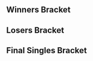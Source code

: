 {{SetGame|melee}}{{DISPLAYTITLE:Super Smash Con 2016: ''Melee'' Singles Bracket}}
{{tabs game |basepage=Super Smash Con/2016 |64=true|melee=true|wiiu=true}}
{{tabs static
|name1=Overview
|link1=Super Smash Con/2016/Melee
|name2=Round 2 Pools
|link2=Super Smash Con/2016/Melee/Round 2 Pools
|name3=Singles Bracket
|link3=Super Smash Con/2016/Melee/Singles Bracket
|name4=Doubles Bracket
|link4=Super Smash Con/2016/Melee/Doubles Bracket
|This=3
}}

==Winners Bracket==
{{8DEWBracketA
|tourneylink=Super Smash Con/2016/Melee
|tourneyname=Super Smash Con 2016
|column-width=200
<!-- Quarterfinals -->
|r1m1p1=Mango |r1m1p1flag=us |r1m1p1score=3
|r1m1p2=Wizzrobe |r1m1p2flag=us |r1m1p2score=0
|r1m1win=1
|r1m1p1char1=fox |r1m1p2char1=cf |r1m1p1stock1=2 |r1m1p2stock1=0 |r1m1win1=1 |r1m1stage1=Battlefield
|r1m1p1char2=fox |r1m1p2char2=cf |r1m1p1stock2=2 |r1m1p2stock2=0 |r1m1win2=1 |r1m1stage2=Battlefield
|r1m1p1char3=fox |r1m1p2char3=cf |r1m1p1stock3=2 |r1m1p2stock3=0 |r1m1win3=1 |r1m1stage3=Dream Land
|r1m1date=August 14, 2016
|r1m1finished=
|r1m1details={{BracketMatchDetails
|preview= 
|lrthread=
|interview=
|recap=
|comment=
|vod=https://www.youtube.com/watch?v=q4xvi06jazg
}}

|r1m2p1=PewPewU |r1m2p1flag=us |r1m2p1score=2
|r1m2p2=SFAT |r1m2p2flag=us |r1m2p2score=3
|r1m2win=2
|r1m2p1char1=marth |r1m2p2char1=fox |r1m2p1stock1=1 |r1m2p2stock1=0 |r1m2win1=1 |r1m2stage1=Yoshi's Story
|r1m2p1char2=marth |r1m2p2char2=fox |r1m2p1stock2=0 |r1m2p2stock2=2 |r1m2win2=2 |r1m2stage2=Dream Land
|r1m2p1char3=marth |r1m2p2char3=fox |r1m2p1stock3=0 |r1m2p2stock3=1 |r1m2win3=2 |r1m2stage3=Battlefield
|r1m2p1char4=marth |r1m2p2char4=fox |r1m2p1stock4=2 |r1m2p2stock4=0 |r1m2win4=1 |r1m2stage4=Battlefield
|r1m2p1char5=marth |r1m2p2char5=fox |r1m2p1stock5=0 |r1m2p2stock5=1 |r1m2win5=2 |r1m2stage5=Final Destination
|r1m2date=August 14, 2016
|r1m2finished=
|r1m2details={{BracketMatchDetails
|preview= 
|lrthread=
|interview=
|recap=
|comment=
|vod=https://www.youtube.com/watch?v=bYOMRI8VQyM
}}

|r1m3p1=Mafia |r1m3p1flag=us |r1m3p1score=0
|r1m3p2=Hungrybox |r1m3p2flag=us |r1m3p2score=3
|r1m3win=2
|r1m3p1char1=peach |r1m3p2char1=puff |r1m3p1stock1=0 |r1m3p2stock1=3 |r1m3win1=2 |r1m3stage1=Battlefield
|r1m3p1char2=peach |r1m3p2char2=puff |r1m3p1stock2=0 |r1m3p2stock2=2 |r1m3win2=2 |r1m3stage2=Pokémon Stadium
|r1m3p1char3=peach |r1m3p2char3=puff |r1m3p1stock3=0 |r1m3p2stock3=2 |r1m3win3=2 |r1m3stage3=Fountain of Dreams
|r1m3date=August 14, 2016
|r1m3finished=
|r1m3details={{BracketMatchDetails
|preview= 
|lrthread=
|interview=
|recap=
|comment=
|vod=https://www.youtube.com/watch?v=GBZYJCk7a2w
}}

|r1m4p1=Shroomed |r1m4p1flag=us |r1m4p1score=3
|r1m4p2=Colbol |r1m4p2flag=us |r1m4p2score=1
|r1m4win=1
|r1m4p1char1=sheik |r1m4p2char1=fox |r1m4p1stock1=1 |r1m4p2stock1=0 |r1m4win1=1 |r1m4stage1=Dream Land
|r1m4p1char2=sheik |r1m4p2char2=fox |r1m4p1stock2=1 |r1m4p2stock2=0 |r1m4win2=1 |r1m4stage2=Pokémon Stadium
|r1m4p1char3=sheik |r1m4p2char3=fox |r1m4p1stock3=0 |r1m4p2stock3=3 |r1m4win3=2 |r1m4stage3=Pokémon Stadium
|r1m4p1char4=sheik |r1m4p2char4=fox |r1m4p1stock4=2 |r1m4p2stock4=0 |r1m4win4=1 |r1m4stage4=Battlefield
|r1m4date=August 14, 2016
|r1m4finished=
|r1m4details={{BracketMatchDetails
|preview= 
|lrthread=
|interview=
|recap=
|comment=
|vod=https://www.youtube.com/watch?v=GdgjH0f0CTE
}}

<!-- SEMIFINALS -->
|r2m1p1=Mango |r2m1p1flag=us |r2m1p1score=3
|r2m1p2=SFAT |r2m1p2flag=us |r2m1p2score=1
|r2m1win=1
|r2m1p1char1=falco |r2m1p2char1=fox |r2m1p1stock1=1 |r2m1p2stock1=0 |r2m1win1=1 |r2m1stage1=Dream Land
|r2m1p1char2=falco |r2m1p2char2=fox |r2m1p1stock2=2 |r2m1p2stock2=0 |r2m1win2=1 |r2m1stage2=Final Destination
|r2m1p1char3=falco |r2m1p2char3=fox |r2m1p1stock3=0 |r2m1p2stock3=2 |r2m1win3=2 |r2m1stage3=Final Destination
|r2m1p1char4=falco |r2m1p2char4=fox |r2m1p1stock4=3 |r2m1p2stock4=0 |r2m1win4=1 |r2m1stage4=Battlefield
|r2m1date=August 14, 2016
|r2m1finished=
|r2m1details={{BracketMatchDetails
|preview= 
|lrthread=
|interview=
|recap=
|comment=Game 4 has been played twice due to technical issues.
|vod=https://www.youtube.com/watch?v=569jHKLDeVk
}}

|r2m2p1=Hungrybox |r2m2p1flag=us |r2m2p1score=3
|r2m2p2=Shroomed |r2m2p2flag=us |r2m2p2score=1
|r2m2win=1
|r2m2p1char1=puff |r2m2p2char1=sheik |r2m2p1stock1=0 |r2m2p2stock1=1 |r2m2win1=2 |r2m2stage1=Final Destination
|r2m2p1char2=puff |r2m2p2char2=sheik |r2m2p1stock2=1 |r2m2p2stock2=0 |r2m2win2=1 |r2m2stage2=Dream Land
|r2m2p1char3=puff |r2m2p2char3=sheik |r2m2p1stock3=2 |r2m2p2stock3=0 |r2m2win3=1 |r2m2stage3=Yoshi's Story
|r2m2p1char4=puff |r2m2p2char4=sheik |r2m2p1stock4=2 |r2m2p2stock4=0 |r2m2win4=1 |r2m2stage4=Battlefield
|r2m2date=August 14, 2016
|r2m2finished=
|r2m2details={{BracketMatchDetails
|preview= 
|lrthread=
|interview=
|recap=
|comment=
|vod=https://www.youtube.com/watch?v=IHHqOp3Yw0M
}}
}}

==Losers Bracket==
{{24DELBracketSmwA
|tourneylink=Super Smash Con/2016/Melee
|tourneyname=Super Smash Con 2016
|l1placement=17-24
|l2placement=13-16
|l3placement=9-12
|l4placement=7-8
|l5placement=5-6

|l1m1p1=ESAM |l1m1p1flag=us |l1m1p1score=3
|l1m1p2=Zhu |l1m1p2flag=us |l1m1p2score=1
|l1m1win=1
|l1m1p1char1=samus |l1m1p2char1=falco |l1m1p1stock1=1 |l1m1p2stock1=0 |l1m1win1=1 |l1m1stage1=Yoshi's Story
|l1m1p1char2=samus |l1m1p2char2=falco |l1m1p1stock2=0 |l1m1p2stock2=2 |l1m1win2=2 |l1m1stage2=Pokémon Stadium
|l1m1p1char3=samus |l1m1p2char3=falco |l1m1p1stock3=1 |l1m1p2stock3=0 |l1m1win3=1 |l1m1stage3=Fountain of Dreams
|l1m1p1char4=samus |l1m1p2char4=falco |l1m1p1stock4=2 |l1m1p2stock4=0 |l1m1win4=1 |l1m1stage4=Final Destination
|l1m1date=August 14, 2016
|l1m1finished=
|l1m1details={{BracketMatchDetails|comment=|preview=|lrthread=|vod=https://www.youtube.com/watch?v=vSG1wd8cLEk|interview=|recap=}}

|l1m2p1=aMSa |l1m2p1flag=jp |l1m2p1score=3
|l1m2p2=DJ Nintendo |l1m2p2flag=us |l1m2p2score=0
|l1m2win=1


|l1m3p1=ChuDat |l1m3p1flag=us |l1m3p1score=2
|l1m3p2=MacD |l1m3p2flag=us |l1m3p2score=3
|l1m3win=2
|l1m3p1char1= |l1m3p2char1= |l1m3p1stock1= |l1m3p2stock1= |l1m3win1= |l1m3stage1=
|l1m3p1char2= |l1m3p2char2= |l1m3p1stock2= |l1m3p2stock2= |l1m3win2= |l1m3stage2=
|l1m3p1char3= |l1m3p2char3= |l1m3p1stock3= |l1m3p2stock3= |l1m3win3= |l1m3stage3=
|l1m3p1char4= |l1m3p2char4= |l1m3p1stock4= |l1m3p2stock4= |l1m3win4= |l1m3stage4=
|l1m3p1char5= |l1m3p2char5= |l1m3p1stock5= |l1m3p2stock5= |l1m3win5= |l1m3stage5=
|l1m3date=
|l1m3finished=

|l1m4p1=Axe |l1m4p1flag=us |l1m4p1score=3
|l1m4p2=Abate |l1m4p2flag=us |l1m4p2score=1
|l1m4win=1
|l1m4p1char1=pikachu |l1m4p2char1=luigi |l1m4p1stock1=2 |l1m4p2stock1=0 |l1m4win1=1 |l1m4stage1=Battlefield
|l1m4p1char2=pikachu |l1m4p2char2=luigi |l1m4p1stock2=0 |l1m4p2stock2=1 |l1m4win2=2 |l1m4stage2=Battlefield
|l1m4p1char3=pikachu |l1m4p2char3=luigi |l1m4p1stock3=1 |l1m4p2stock3=0 |l1m4win3=1 |l1m4stage3=Pokémon Stadium
|l1m4p1char4=pikachu |l1m4p2char4=luigi |l1m4p1stock4=3 |l1m4p2stock4=0 |l1m4win4=1 |l1m4stage4=Fountain of Dreams
|l1m4date=August 14, 2016
|l1m4finished=
|l1m4details={{BracketMatchDetails|comment=|preview=|lrthread=|vod=https://www.youtube.com/watch?v=AjLOWy9O76U|interview=|recap=}}

|l1m5p1=S2J |l1m5p1flag=us |l1m5p1score=1
|l1m5p2=KJH |l1m5p2flag=us |l1m5p2score=3
|l1m5win=2
|l1m5p1char1=cf |l1m5p2char1=fox |l1m5p1stock1=0 |l1m5p2stock1=1 |l1m5win1=2 |l1m5stage1=Yoshi's Story
|l1m5p1char2=cf |l1m5p2char2=fox |l1m5p1stock2=0 |l1m5p2stock2=1 |l1m5win2=2 |l1m5stage2=Battlefield
|l1m5p1char3=cf |l1m5p2char3=fox |l1m5p1stock3=2 |l1m5p2stock3=0 |l1m5win3=1 |l1m5stage3=Pokémon Stadium
|l1m5p1char4=cf |l1m5p2char4=fox |l1m5p1stock4=0 |l1m5p2stock4=1 |l1m5win4=2 |l1m5stage4=Fountain of Dreams
|l1m5date=August 14, 2016
|l1m5finished=
|l1m5details={{BracketMatchDetails|comment=|preview=|lrthread=|vod=https://www.youtube.com/watch?v=seLL5-8mAS8|interview=|recap=}}

|l1m6p1=Mew2King |l1m6p1flag=us |l1m6p1score=3
|l1m6p2=The Moon |l1m6p2flag=us |l1m6p2score=2
|l1m6win=1
|l1m6p1char1=marth |l1m6p2char1=marth |l1m6p1stock1=1 |l1m6p2stock1=0 |l1m6win1=1 |l1m6stage1=Battlefield
|l1m6p1char2=marth |l1m6p2char2=marth |l1m6p1stock2=0 |l1m6p2stock2=3 |l1m6win2=2 |l1m6stage2=Pokémon Stadium
|l1m6p1char3=sheik |l1m6p2char3=marth |l1m6p1stock3=1 |l1m6p2stock3=0 |l1m6win3=1 |l1m6stage3=Dream Land
|l1m6p1char4=sheik |l1m6p2char4=marth |l1m6p1stock4=0 |l1m6p2stock4=1 |l1m6win4=2 |l1m6stage4=Yoshi's Story
|l1m6p1char5=sheik |l1m6p2char5=marth |l1m6p1stock5=1 |l1m6p2stock5=0 |l1m6win5=1 |l1m6stage5=Final Destination
|l1m6details={{BracketMatchDetails|preview=|lrthread=|interview=|recap=|comment=|live=|vod=https://www.youtube.com/watch?v=rIAvVqdHjlg}}

|l1m7p1=Ice |l1m7p1flag=de |l1m7p1score=3
|l1m7p2=Cyrain |l1m7p2flag=us |l1m7p2score=0
|l1m7win=1
|l1m7p1char1= |l1m7p2char1= |l1m7p1stock1= |l1m7p2stock1= |l1m7win1= |l1m7stage1=
|l1m7p1char2= |l1m7p2char2= |l1m7p1stock2= |l1m7p2stock2= |l1m7win2= |l1m7stage2=
|l1m7p1char3= |l1m7p2char3= |l1m7p1stock3= |l1m7p2stock3= |l1m7win3= |l1m7stage3=
|l1m7p1char4= |l1m7p2char4= |l1m7p1stock4= |l1m7p2stock4= |l1m7win4= |l1m7stage4=
|l1m7p1char5= |l1m7p2char5= |l1m7p1stock5= |l1m7p2stock5= |l1m7win5= |l1m7stage5=
|l1m7date=
|l1m7finished=

|l1m8p1=Druggedfox |l1m8p1flag=us |l1m8p1score=1
|l1m8p2=Westballz |l1m8p2flag=us |l1m8p2score=3
|l1m8win=2
|l1m8p1char1= |l1m8p2char1= |l1m8p1stock1= |l1m8p2stock1= |l1m8win1= |l1m8stage1=
|l1m8p1char2= |l1m8p2char2= |l1m8p1stock2= |l1m8p2stock2= |l1m8win2= |l1m8stage2=
|l1m8p1char3= |l1m8p2char3= |l1m8p1stock3= |l1m8p2stock3= |l1m8win3= |l1m8stage3=
|l1m8p1char4= |l1m8p2char4= |l1m8p1stock4= |l1m8p2stock4= |l1m8win4= |l1m8stage4=
|l1m8p1char5= |l1m8p2char5= |l1m8p1stock5= |l1m8p2stock5= |l1m8win5= |l1m8stage5=
|l1m8date=
|l1m8finished=


|l2m1p1=ESAM |l2m1p1flag=us |l2m1p1score=1
|l2m1p2=aMSa |l2m1p2flag=jp |l2m1p2score=3
|l2m1win=2
|l2m1p1char1=samus |l2m1p2char1=yoshi |l2m1p1stock1=0 |l2m1p2stock1=1 |l2m1win1=2 |l2m1stage1=Battlefield
|l2m1p1char2=samus |l2m1p2char2=yoshi |l2m1p1stock2=0 |l2m1p2stock2=1 |l2m1win2=2 |l2m1stage2=Battlefield
|l2m1p1char3=samus |l2m1p2char3=yoshi |l2m1p1stock3=1 |l2m1p2stock3=0 |l2m1win3=1 |l2m1stage3=Fountain of Dreams
|l2m1p1char4=samus |l2m1p2char4=yoshi |l2m1p1stock4=0 |l2m1p2stock4=2 |l2m1win4=2 |l2m1stage4=Yoshi's Story
|l2m1date=August 14, 2016
|l2m1finished=
|l2m1details={{BracketMatchDetails|comment=|preview=|lrthread=|vod=https://www.youtube.com/watch?v=U28SXApcmXg|interview=|recap=}}

|l2m2p1=MacD |l2m2p1flag=us |l2m2p1score=1
|l2m2p2=Axe |l2m2p2flag=us |l2m2p2score=3
|l2m2win=2
|l2m2p1char1=peach |l2m2p2char1=pikachu |l2m2p1stock1=0 |l2m2p2stock1=1 |l2m2win1=2 |l2m2stage1=Dream Land
|l2m2p1char2=peach |l2m2p2char2=marth |l2m2p1stock2=0 |l2m2p2stock2=1 |l2m2win2=2 |l2m2stage2=Final Destination
|l2m2p1char3=peach |l2m2p2char3=marth |l2m2p1stock3=2 |l2m2p2stock3=0 |l2m2win3=1 |l2m2stage3=Final Destination
|l2m2p1char4=peach |l2m2p2char4=pikachu |l2m2p1stock4=0 |l2m2p2stock4=3 |l2m2win4=2 |l2m2stage4=Pokémon Stadium
|l2m2date=August 14, 2016
|l2m2finished=
|l2m2details={{BracketMatchDetails|comment=|preview=|lrthread=|vod=https://www.youtube.com/watch?v=MYn8TZ8jl9s|interview=|recap=}}

|l2m3p1=KJH |l2m3p1flag=us |l2m3p1score=1
|l2m3p2=Mew2King |l2m3p2flag=us |l2m3p2score=3
|l2m3win=2
|l2m3p1char1=fox |l2m3p2char1=sheik |l2m3p1stock1=0 |l2m3p2stock1=1 |l2m3win1=2 |l2m3stage1=Dream Land
|l2m3p1char2=fox |l2m3p2char2=marth |l2m3p1stock2=2 |l2m3p2stock2=0 |l2m3win2=1 |l2m3stage2=Yoshi's Story
|l2m3p1char3=fox |l2m3p2char3=marth |l2m3p1stock3=0 |l2m3p2stock3=2 |l2m3win3=2 |l2m3stage3=Final Destination
|l2m3p1char4=fox |l2m3p2char4=marth |l2m3p1stock4=0 |l2m3p2stock4=1 |l2m3win4=2 |l2m3stage4=Pokémon Stadium
|l2m3date=August 14, 2016
|l2m3finished=
|l2m3details={{BracketMatchDetails|comment=|preview=|lrthread=|vod=https://www.youtube.com/watch?v=mLlKPjKzpTo|interview=|recap=}}

|l2m4p1=Ice |l2m4p1flag=de |l2m4p1score=2
|l2m4p2=Westballz |l2m4p2flag=us |l2m4p2score=3
|l2m4win=2
|l2m4p1char1=fox |l2m4p2char1=falco |l2m4p1stock1=2 |l2m4p2stock1=0 |l2m4win1=1 |l2m4stage1=Battlefield
|l2m4p1char2=fox |l2m4p2char2=falco |l2m4p1stock2=3 |l2m4p2stock2=0 |l2m4win2=1 |l2m4stage2=Battlefield
|l2m4p1char3=fox |l2m4p2char3=falco |l2m4p1stock3=0 |l2m4p2stock3=1 |l2m4win3=2 |l2m4stage3=Final Destination
|l2m4p1char4=fox |l2m4p2char4=falco |l2m4p1stock4=0 |l2m4p2stock4=1 |l2m4win4=2 |l2m4stage4=Yoshi's Story
|l2m4p1char5=fox |l2m4p2char5=falco |l2m4p1stock5=0 |l2m4p2stock5=2 |l2m4win5=2 |l2m4stage5=Dream Land
|l2m4date=August 14, 2016
|l2m4finished=
|l2m4details={{BracketMatchDetails|comment=|preview=|lrthread=|vod=https://www.youtube.com/watch?v=wFt6auiQvyE|interview=|recap=}}


|l3m1p1=PewPewU |l3m1p1flag=us |l3m1p1score=3
|l3m1p2=aMSa |l3m1p2flag=jp |l3m1p2score=0
|l3m1win=1
|l3m1p1char1=fox |l3m1p2char1=yoshi |l3m1p1stock1=2 |l3m1p2stock1=0 |l3m1win1=1 |l3m1stage1=Battlefield
|l3m1p1char2=fox |l3m1p2char2=yoshi |l3m1p1stock2=2 |l3m1p2stock2=0 |l3m1win2=1 |l3m1stage2=Yoshi's Story
|l3m1p1char3=fox |l3m1p2char3=yoshi |l3m1p1stock3=2 |l3m1p2stock3=0 |l3m1win3=1 |l3m1stage3=Yoshi's Story
|l3m1date=August 14, 2016
|l3m1finished=
|l3m1details={{BracketMatchDetails|comment=|preview=|lrthread=|vod=https://www.youtube.com/watch?v=t3i1QnzdSo4|interview=|recap=}}

|l3m2p1=Wizzrobe |l3m2p1flag=us |l3m2p1score=0
|l3m2p2=Axe |l3m2p2flag=us |l3m2p2score=3
|l3m2win=2
|l3m2p1char1=cf |l3m2p2char1=pikachu |l3m2p1stock1=0 |l3m2p2stock1=3 |l3m2win1=2 |l3m2stage1=Battlefield
|l3m2p1char2=cf |l3m2p2char2=pikachu |l3m2p1stock2=0 |l3m2p2stock2=1 |l3m2win2=2 |l3m2stage2=Yoshi's Story
|l3m2p1char3=cf |l3m2p2char3=pikachu |l3m2p1stock3=0 |l3m2p2stock3=1 |l3m2win3=2 |l3m2stage3=Yoshi's Story
|l3m2date=August 14, 2016
|l3m2finished=
|l3m2details={{BracketMatchDetails|comment=|preview=|lrthread=|vod=https://www.youtube.com/watch?v=t3vfMhvNhL0|interview=|recap=}}

|l3m3p1=Colbol |l3m3p1flag=us |l3m3p1score=0
|l3m3p2=Mew2King |l3m3p2flag=us |l3m3p2score=3
|l3m3win=2
|l3m3p1char1=fox |l3m3p2char1=sheik |l3m3p1stock1=0 |l3m3p2stock1=1 |l3m3win1=2 |l3m3stage1=Battlefield
|l3m3p1char2=fox |l3m3p2char2=marth |l3m3p1stock2=0 |l3m3p2stock2=2 |l3m3win2=2 |l3m3stage2=Pokémon Stadium
|l3m3p1char3=fox |l3m3p2char3=marth |l3m3p1stock3=0 |l3m3p2stock3=3 |l3m3win3=2 |l3m3stage3=Yoshi's Story
|l3m3date=August 14, 2016
|l3m3finished=
|l3m3details={{BracketMatchDetails|comment=|preview=|lrthread=|vod=https://www.youtube.com/watch?v=5MycwiNXW7o|interview=|recap=}}

|l3m4p1=Mafia |l3m4p1flag=us |l3m4p1score=0
|l3m4p2=Westballz |l3m4p2flag=us |l3m4p2score=3
|l3m4win=2
|l3m4p1char1=peach |l3m4p2char1=falco |l3m4p1stock1=0 |l3m4p2stock1=2 |l3m4win1=2 |l3m4stage1=Battlefield
|l3m4p1char2=peach |l3m4p2char2=falco |l3m4p1stock2=0 |l3m4p2stock2=1 |l3m4win2=2 |l3m4stage2=Dream Land
|l3m4p1char3=peach |l3m4p2char3=falco |l3m4p1stock3=0 |l3m4p2stock3=2 |l3m4win3=2 |l3m4stage3=Dream Land
|l3m4date=August 14, 2016
|l3m4finished=
|l3m4details={{BracketMatchDetails|comment=|preview=|lrthread=|vod=https://www.youtube.com/watch?v=nXT84u6m45o|interview=|recap=}}


|l4m1p1=PewPewU |l4m1p1flag=us |l4m1p1score=0
|l4m1p2=Axe |l4m1p2flag=us |l4m1p2score=3
|l4m1win=2
|l4m1p1char1=marth |l4m1p2char1=pikachu |l4m1p1stock1=0 |l4m1p2stock1=3 |l4m1win1=2 |l4m1stage1=Battlefield
|l4m1p1char2=marth |l4m1p2char2=pikachu |l4m1p1stock2=0 |l4m1p2stock2=2 |l4m1win2=2 |l4m1stage2=Yoshi's Story
|l4m1p1char3=marth |l4m1p2char3=pikachu |l4m1p1stock3=0 |l4m1p2stock3=1 |l4m1win3=2 |l4m1stage3=Final Destination
|l4m1date=August 14, 2016
|l4m1finished=
|l4m1details={{BracketMatchDetails|comment=|preview=|lrthread=|vod=https://www.youtube.com/watch?v=prtwlqbxF1I|interview=|recap=}}

|l4m2p1=Mew2King |l4m2p1flag=us |l4m2p1score=3
|l4m2p2=Westballz |l4m2p2flag=us |l4m2p2score=1
|l4m2win=1
|l4m2p1char1=sheik |l4m2p2char1=falco |l4m2p1stock1=0 |l4m2p2stock1=1 |l4m2win1=2 |l4m2stage1=Fountain of Dreams
|l4m2p1char2=marth |l4m2p2char2=falco |l4m2p1stock2=2 |l4m2p2stock2=0 |l4m2win2=1 |l4m2stage2=Final Destination
|l4m2p1char3=marth |l4m2p2char3=falco |l4m2p1stock3=1 |l4m2p2stock3=0 |l4m2win3=1 |l4m2stage3=Battlefield
|l4m2p1char4=marth |l4m2p2char4=falco |l4m2p1stock4=2 |l4m2p2stock4=0 |l4m2win4=1 |l4m2stage4=Battlefield
|l4m2date=August 14, 2016
|l4m2finished=
|l4m2details={{BracketMatchDetails|comment=|preview=|lrthread=|vod=https://www.youtube.com/watch?v=7CECkgeZMLI|interview=|recap=}}


|l5m1p1=Shroomed |l5m1p1flag=us |l5m1p1score=1
|l5m1p2=Axe |l5m1p2flag=us |l5m1p2score=3
|l5m1win=2
|l5m1p1char1=sheik |l5m1p2char1=pikachu |l5m1p1stock1=0 |l5m1p2stock1=1 |l5m1win1=2 |l5m1stage1=Battlefield
|l5m1p1char2=sheik |l5m1p2char2=pikachu |l5m1p1stock2=1 |l5m1p2stock2=0 |l5m1win2=1 |l5m1stage2=Battlefield
|l5m1p1char3=sheik |l5m1p2char3=pikachu |l5m1p1stock3=0 |l5m1p2stock3=2 |l5m1win3=2 |l5m1stage3=Fountain of Dreams
|l5m1p1char4=sheik |l5m1p2char4=pikachu |l5m1p1stock4=0 |l5m1p2stock4=2 |l5m1win4=2 |l5m1stage4=Yoshi's Story
|l5m1date=August 14, 2016
|l5m1finished=
|l5m1details={{BracketMatchDetails|comment=|preview=|lrthread=|vod=https://www.youtube.com/watch?v=HmG2FhyIWJo|interview=|recap=}}

|l5m2p1=SFAT |l5m2p1flag=us |l5m2p1score=2
|l5m2p2=Mew2King |l5m2p2flag=us |l5m2p2score=3
|l5m2win=2
|l5m2p1char1=fox |l5m2p2char1=marth |l5m2p1stock1=1 |l5m2p2stock1=0 |l5m2win1=1 |l5m2stage1=Fountain of Dreams
|l5m2p1char2=fox |l5m2p2char2=marth |l5m2p1stock2=3 |l5m2p2stock2=0 |l5m2win2=1 |l5m2stage2=Final Destination
|l5m2p1char3=fox |l5m2p2char3=marth |l5m2p1stock3=0 |l5m2p2stock3=1 |l5m2win3=2 |l5m2stage3=Final Destination
|l5m2p1char4=fox |l5m2p2char4=marth |l5m2p1stock4=0 |l5m2p2stock4=1 |l5m2win4=2 |l5m2stage4=Pokémon Stadium
|l5m2p1char5=fox |l5m2p2char5=marth |l5m2p1stock5=0 |l5m2p2stock5=3 |l5m2win5=2 |l5m2stage5=Pokémon Stadium
|l5m2date=August 14, 2016
|l5m2finished=
|l5m2details={{BracketMatchDetails|comment=|preview=|lrthread=|vod=https://www.youtube.com/watch?v=16sQ9RmyTAw|interview=|recap=}}
}}

<onlyinclude>
==Final Singles Bracket==
{{DEFinalSmwBracket
|tourneylink=Super Smash Con/2016/Melee
|tourneyname=Super Smash Con 2016
|l1placement=4
|r2placement=3
|r3loserplacement=2
|r3winnerplacement=1
|column-width=200

<!-- FROM WINNERS -->
|r1m1p1=Mango |r1m1p1flag=us |r1m1p1score=3
|r1m1p2=Hungrybox |r1m1p2flag=us |r1m1p2score=1
|r1m1win=1
|r1m1p1char1=fox |r1m1p1stock1=1 |r1m1p2char1=puff |r1m1p2stock1=0 |r1m1win1=1 |r1m1stage1=Battlefield 
|r1m1p1char2=fox |r1m1p1stock2=2 |r1m1p2char2=puff |r1m1p2stock2=0 |r1m1win2=1 |r1m1stage2=Dream Land
|r1m1p1char3=fox |r1m1p1stock3=0 |r1m1p2char3=puff |r1m1p2stock3=3 |r1m1win3=2 |r1m1stage3=Battlefield
|r1m1p1char4=fox |r1m1p1stock4=1 |r1m1p2char4=puff |r1m1p2stock4=0 |r1m1win4=1 |r1m1stage4=Yoshi's Story
|r1m1date=August 14, 2016
|r1m1finished=
|r1m1details={{BracketMatchDetails
|vod=https://www.youtube.com/watch?v=dANO6M0ulZI
|preview= 
|lrthread=
|interview=
|recap=
|comment=
|live=
}}

<!-- FROM LOSERS -->
|l1m1p1=Axe |l1m1p1flag=us |l1m1p1score=2
|l1m1p2=Mew2King |l1m1p2flag=us |l1m1p2score=3
|l1m1win=2
|l1m1p1char1=pikachu |l1m1p1stock1=0 |l1m1p2char1=sheik |l1m1p2stock1=1 |l1m1win1=2 |l1m1stage1=Dream Land 
|l1m1p1char2=pikachu |l1m1p1stock2=2 |l1m1p2char2=sheik |l1m1p2stock2=0 |l1m1win2=1 |l1m1stage2=Fountain of Dreams
|l1m1p1char3=pikachu |l1m1p1stock3=0 |l1m1p2char3=sheik |l1m1p2stock3=3 |l1m1win3=2 |l1m1stage3=Final Destination
|l1m1p1char4=pikachu |l1m1p1stock4=1 |l1m1p2char4=sheik |l1m1p2stock4=0 |l1m1win4=1 |l1m1stage4=Pokémon Stadium
|l1m1p1char5=pikachu |l1m1p1stock5=0 |l1m1p2char5=sheik |l1m1p2stock5=2 |l1m1win5=2 |l1m1stage5=Battlefield
|l1m1date=August 14, 2016
|l1m1finished=
|l1m1details={{BracketMatchDetails
|vod=https://www.youtube.com/watch?v=_bTS4YFYoCw
|preview= 
|lrthread=
|interview=
|recap=
|comment=
|live=
}}

<!-- LOSERS FINALS -->
|r2m1p1=Hungrybox |r2m1p1flag=us |r2m1p1score=3
|r2m1p2=Mew2King |r2m1p2flag=us |r2m1p2score=0
|r2m1win=1
|r2m1p1char1=puff |r2m1p1stock1=1 |r2m1p2char1=fox |r2m1p2stock1=0 |r2m1win1=1 |r2m1stage1=Battlefield
|r2m1p1char2=puff |r2m1p1stock2=3 |r2m1p2char2=fox |r2m1p2stock2=0 |r2m1win2=1 |r2m1stage2=Pokémon Stadium
|r2m1p1char3=puff |r2m1p1stock3=2 |r2m1p2char3=fox |r2m1p2stock3=0 |r2m1win3=1 |r2m1stage3=Final Destination
|r2m1date=August 14, 2016
|r2m1finished=
|r2m1details={{BracketMatchDetails
|vod=https://www.youtube.com/watch?v=uezEL1L0wwY
|preview= 
|lrthread=
|interview=
|recap=
|comment=
|live=
}}

<!-- GRAND FINALS -->
|r3m1p1=Mango |r3m1p1flag=us |r3m1p1score=3
|r3m1p2=Hungrybox |r3m1p2flag=us |r3m1p2score=0
|r3m1win=1
|export_score=true
|r3m1p1char1=fox |r3m1p1stock1=3 |r3m1p2char1=puff |r3m1p2stock1=0 |r3m1win1=1 |r3m1stage1=Battlefield 
|r3m1p1char2=fox |r3m1p1stock2=2 |r3m1p2char2=puff |r3m1p2stock2=0 |r3m1win2=1 |r3m1stage2=Dream Land
|r3m1p1char3=fox |r3m1p1stock3=1 |r3m1p2char3=puff |r3m1p2stock3=0 |r3m1win3=1 |r3m1stage3=Battlefield

|r3m1date=August 14, 2016
|r3m1finished=
|r3m1details={{BracketMatchDetails
|vod=https://www.youtube.com/watch?v=oNmXTfF4-Vs
|preview= 
|lrthread=
|interview=
|recap=
|comment=
|live=
}}
}}
</onlyinclude>
